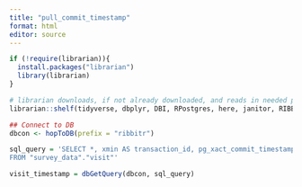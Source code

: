 ```yaml
---
title: "pull_commit_timestamp"
format: html
editor: source
---
```


```r
if (!require(librarian)){
  install.packages("librarian")
  library(librarian)
}

# librarian downloads, if not already downloaded, and reads in needed packages
librarian::shelf(tidyverse, dbplyr, DBI, RPostgres, here, janitor, RIBBiTR-BII/ribbitrrr)

## Connect to DB
dbcon <- hopToDB(prefix = "ribbitr")

```

```r
sql_query = 'SELECT *, xmin AS transaction_id, pg_xact_commit_timestamp(xmin)
FROM "survey_data"."visit"'

visit_timestamp = dbGetQuery(dbcon, sql_query)
```